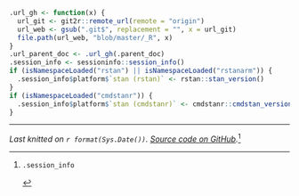 <!-- this footer is called by the following lines in a Emd post -->

<!-- ```{r, include = FALSE} -->
<!-- .parent_doc <- knitr::current_input() -->
<!-- ``` -->
<!-- ```{r, child = "_R/_footer.Rmd"} -->
<!-- ``` -->



```r
.url_gh <- function(x) {
  url_git <- git2r::remote_url(remote = "origin")
  url_web <- gsub(".git$", replacement = "", x = url_git)
  file.path(url_web, "blob/master/_R", x)
}
.url_parent_doc <- .url_gh(.parent_doc)
.session_info <- sessioninfo::session_info()
if (isNamespaceLoaded("rstan") || isNamespaceLoaded("rstanarm")) {
  .session_info$platform$`stan (rstan)` <- rstan::stan_version()
}
if (isNamespaceLoaded("cmdstanr")) {
  .session_info$platform$`stan (cmdstanr)` <- cmdstanr::cmdstan_version()
}
```

***

*Last knitted on `r format(Sys.Date())`. [Source code on
GitHub](`r .url_parent_doc`).*[^si] 

[^si]: 
    ```r
    .session_info
    ```
